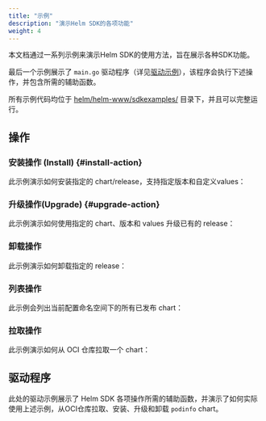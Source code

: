 ```yaml
---
title: "示例"
description: "演示Helm SDK的各项功能"
weight: 4
---
```



本文档通过一系列示例来演示Helm SDK的使用方法，旨在展示各种SDK功能。

最后一个示例展示了 `main.go` 驱动程序（详见[驱动示例](#驱动程序)），该程序会执行下述操作，并包含所需的辅助函数。

所有示例代码均位于 [helm/helm-www/sdkexamples/](https://github.com/helm/helm-www/tree/main/sdkexamples) 目录下，并且可以完整运行。

## 操作

### 安装操作 (Install) {#install-action}

此示例演示如何安装指定的 chart/release，支持指定版本和自定义values：

<Install />

### 升级操作(Upgrade) {#upgrade-action}

此示例演示如何使用指定的 chart、版本和 values 升级已有的 release：

<Upgrade />

### 卸载操作

此示例演示如何卸载指定的 release：

<Uninstall />

### 列表操作

此示例会列出当前配置命名空间下的所有已发布 chart：

<List />

### 拉取操作

此示例演示如何从 OCI 仓库拉取一个 chart：

<Pull />

## 驱动程序

此处的驱动示例展示了 Helm SDK 各项操作所需的辅助函数，并演示了如何实际使用上述示例，从OCI仓库拉取、安装、升级和卸载 `podinfo` chart。

<Main />
